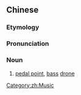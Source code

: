 {{also|持续低音}}
==Chinese==
{{zh-forms|s=持续低音|type=22}}

===Etymology===
{{rfe|lang=zh}}

===Pronunciation===
{{zh-pron
|m=chíxùdīyīn
|cat=n
}}

===Noun===
{{zh-noun}}

# [[pedal point]], [[bass]] [[drone]]

[[Category:zh:Music]]
